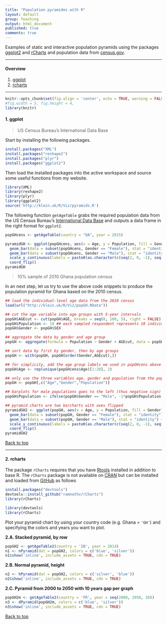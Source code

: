 ```yaml
---
title: "Population pyramides with R"
layout: default
group: Teaching
output: html_document
published: true
comments: true
---
```


Examples of static and interactive population pyramids using the packages <a href="http://docs.ggplot2.org/current/">ggplot2</a> and <a href="http://rcharts.io">rCharts</a> and population data from <a href="http://www.census.gov/population/international/data/idb/informationGateway.php">census.gov</a>. 

***

#### Overview

1. [ggplot](#1)    
2. [rcharts](#2)

***

```r
knitr::opts_chunk$set(fig.align = 'center', echo = TRUE, warning = FALSE, message = FALSE, error = FALSE, cache = TRUE, results = "asis", tidy = FALSE)
#fig.width = 5, fig.height = 4,
library(knitr)
```


#### <a name="1"></a> 1. ggplot

> <a name="1.2.a"></a> US Census Bureau's International Data Base

Start by installing the following packages.
```r
install.packages("XML")
install.packages("reshape2")
install.packages("plyr")
install.packages("ggplot2")
```

Then load the installed packages into the active workspace and source some useful functions from my website.
```r
library(XML)
library(reshape2)
library(plyr)
library(ggplot2)
source('http://klein.uk/R/Viz/pyramids.R')
```

The following function `getAgeTable` grabs the required population data from the US Census Bureau's [International Data Base](http://www.census.gov/population/international/data/idb/informationGateway.php) and outputs a data frame in the right format for `ggplot2`. 

```r
popGHcens <- getAgeTable(country = "QA", year = 2015)

pyramidGH <- ggplot(popGHcens, aes(x = Age, y = Population, fill = Gender)) + 
  geom_bar(data = subset(popGHcens, Gender == "Female"), stat = "identity") + 
  geom_bar(data = subset(popGHcens, Gender == "Male"), stat = "identity") + 
  scale_y_continuous(labels = paste0(as.character(c(seq(2, 0, -1), seq(1, 2, 1))), "m")) + 
  coord_flip()
pyramidGH
```

> <a name="1.2.b"></a> 10% sample of 2010 Ghana population census

In an next step, let us try to use the above code snippets to produce the population pyramid for Ghana based on the 2010 census.

```r
## load the individual-level age data from the 2010 census
load(url("http://klein.uk/R/Viz/popGH.RData"))

## cut the age variable into age groups with 5-year intervals
popGH$AGEcut <- cut(popGH$AGE, breaks = seq(0, 100, 5), right = FALSE) 
popGH$Population <- 10 ## each sampled respondent represents 10 individuals
popGH$Gender <- popGH$SEX

## aggregate the data by gender and age group
popGH <- aggregate(formula = Population ~ Gender + AGEcut, data = popGH, FUN = sum)

## sort data by first by gender, then by age groups
popGH <- with(popGH, popGH[order(Gender,AGEcut),])

## for simplicity, add the age group labels we used in popGHcens above
popGH$Age <- rep(unique(popGHcens$Age)[1:20], 2)

## only use the three variables age, gender and population from the popGH data
popGH <- popGH[,c("Age","Gender","Population")]

## barplots for male populations goes to the left (thus negative sign)
popGH$Population <- ifelse(popGH$Gender == "Male", -1*popGH$Population, popGH$Population)

## pyramid charts are two barcharts with axes flipped
pyramidGH2 <- ggplot(popGH, aes(x = Age, y = Population, fill = Gender)) + 
  geom_bar(data = subset(popGH, Gender == "Female"), stat = "identity") +
  geom_bar(data = subset(popGH, Gender == "Male"), stat = "identity") + 
  scale_y_continuous(labels = paste0(as.character(c(seq(2, 0, -1), seq(1, 2, 1))), "m")) + 
  coord_flip()
pyramidGH2
```

[Back to top](#)

***


#### <a name="2"></a> 2. rcharts

The package `rCharts` requires that you have [Rtools](https://cran.r-project.org/bin/windows/Rtools/) installed in addition to base R. The `rCharts` package is not available on [CRAN](https://cran.r-project.org/) but can be installed and loaded from [GitHub](https://github.com/ramnathv/rCharts) as follows
```r
install.packages("devtools")
devtools::install_github("ramnathv/rCharts")
library(rCharts)
```
```r
library(devtools)
library(rCharts)
```

Plot your pyramid chart by using your country code (e.g. Ghana = `'GH'`) and specifying the colors and years you want to plot.

**2.A. Stacked pyramid, by row**
```r
popGH2 <- getAgeTable2(country = 'IN', year = 2014)
n1 <- nPyramid(dat = popGH2, colors = c('blue', 'silver'))
n1$show('inline', include_assets = TRUE, cdn = TRUE)
```

**2.B. Normal pyramid, height**
```r
n2 <- hPyramid(dat = popGH2, colors = c('silver', 'blue'))
n2$show('inline', include_assets = TRUE, cdn = TRUE)
```

**2.C. Pyramid from 2000 to 2050 with 10 years gap per graph**
```r
popGH2m <- getAgeTable2(country = 'FR', year = seq(2000, 2050, 10))
n3 <- dPyramid(popGH2m, colors = c('blue', 'silver'))
n3$show('inline', include_assets = TRUE, cdn = TRUE)
```


[Back to top](#)

